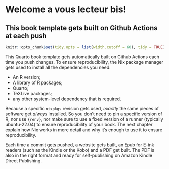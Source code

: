 # Welcome a vous lecteur bis! {.unnumbered}
## This book template gets built on Github Actions at each push

```r
knitr::opts_chunk$set(tidy.opts = list(width.cutoff = 60), tidy = TRUE)
```

This Quarto book template gets automatically built on Github Actions each time
you push changes. To ensure reproducibility, the Nix package manager gets used
to install all the dependencies you need:

- An R version;
- A library of R packages;
- Quarto;
- TeXLive packages;
- any other system-level dependency that is required.

Because a specific `nixpkgs` revision gets used, *exactly* the same pieces of software
get *always* installed. So you don't need to pin a specific version of R, nor use
`{renv}`, nor make sure to use a fixed version of a runner (typically ubuntu-22.04) to
ensure reproducibility of your book. The next chapter explain how Nix works in more
detail and why it's enough to use it to ensure reproducibility.

Each time a commit gets pushed, a website gets built, an Epub for E-ink readers (such as
the Kindle or the Kobo) and a PDF get built. The PDF is also in the right format and 
ready for self-publishing on Amazon Kindle Direct Publishing.

